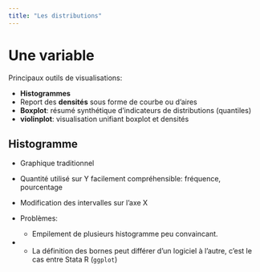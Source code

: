 ```yaml
---
title: "Les distributions"
---
```



# Une variable 

Principaux outils de visualisations: 

- **Histogrammes**
- Report des **densités** sous forme de courbe ou d'aires
- **Boxplot**: résumé synthétique d'indicateurs de distributions (quantiles)
- **violinplot**: visualisation unifiant boxplot et densités 
  
  
## Histogramme  
  
* Graphique traditionnel 
* Quantité utilisé sur Y facilement compréhensible: fréquence, pourcentage
* Modification des intervalles sur l'axe X

* Problèmes:   
  - Empilement de plusieurs histogramme peu convaincant.
*	- La définition des bornes peut différer d’un logiciel à l’autre, c’est le cas entre Stata R (`ggplot`)





